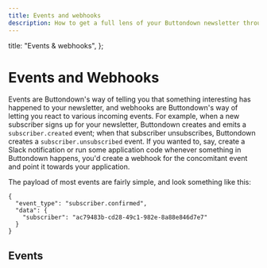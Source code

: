 ```yaml
---
title: Events and webhooks
description: How to get a full lens of your Buttondown newsletter through structured data
---
```



  title: "Events & webhooks",
};

# Events and Webhooks

Events are Buttondown's way of telling you that something interesting has happened to your newsletter, and webhooks are Buttondown's
way of letting you react to various incoming events. For example, when a new subscriber signs up for your newsletter, Buttondown creates
and emits a `subscriber.created` event; when that subscriber unsubscribes, Buttondown creates a `subscriber.unsubscribed` event. If you wanted
to, say, create a Slack notification or run some application code whenever something in Buttondown happens, you'd create a webhook for the concomitant
event and point it towards your application.

The payload of most events are fairly simple, and look something like this:

    {
      "event_type": "subscriber.confirmed",
      "data": {
        "subscriber": "ac79483b-cd28-49c1-982e-8a88e846d7e7"
      }
    }

## Events

<Table
  columns={[{ title: "Event type", key: "name" }, { title: "description" }]}
  content={Object.values(OpenAPIEnums["EventType"])}
/>
